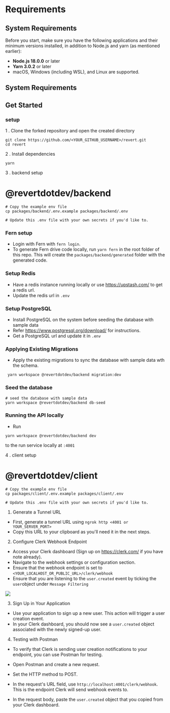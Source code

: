 # Requirements

## System Requirements

Before you start, make sure you have the following applications and their minimum versions installed, in addition to Node.js and yarn (as mentioned earlier):

-   **Node.js 18.0.0** or later
-   **Yarn 3.0.2** or later
-   macOS, Windows (including WSL), and Linux are supported.

## System Requirements

## Get Started

### setup

1 . Clone the forked repository and open the created directory

```shell
git clone https://github.com/<YOUR_GITHUB_USERNAME>/revert.git
cd revert

```

2 . Install dependencies

```shell
yarn
```

3 . backend setup

# @revertdotdev/backend

```shell
# Copy the example env file
cp packages/backend/.env.example packages/backend/.env

# Update this .env file with your own secrets if you'd like to.
```

### Fern setup

-   Login with Fern with `fern login`.
-   To generate Fern drive code locally, run `yarn fern` in the root folder of this repo. This will create the `packages/backend/generated` folder with the generated code.

### Setup Redis

-   Have a redis instance running locally or use https://upstash.com/ to get a redis url.
-   Update the redis url in `.env`

### Setup PostgreSQL

-   Install PostgreSQL on the system before seeding the database with sample data
-   Refer https://www.postgresql.org/download/ for instructions.
-   Get a PostgreSQL url and update it in `.env`

### Applying Existing Migrations

-   Apply the existing migrations to sync the database with sample data wth the schema.

```shell
 yarn workspace @revertdotdev/backend migration:dev
```

### Seed the database

```shell
# seed the database with sample data
yarn workspace @revertdotdev/backend db-seed
```

### Running the API locally

-   Run

```shell
yarn workspace @revertdotdev/backend dev
```

to the run service locally at `:4001`

4 . client setup

# @revertdotdev/client

```shell
# Copy the example env file
cp packages/client/.env.example packages/client/.env

# Update this .env file with your own secrets if you'd like to.
```

1. Generate a Tunnel URL

-   First, generate a tunnel URL using `ngrok http <4001 or YOUR_SERVER_PORT>`
-   Copy this URL to your clipboard as you'll need it in the next steps.

2. Configure Clerk Webhook Endpoint

-   Access your Clerk dashboard (Sign up on https://clerk.com/ if you have note already).
-   Navigate to the webhook settings or configuration section.
-   Ensure that the webhook endpoint is set to `<YOUR_LOCALHOST_OR_PUBLIC_URL>/clerk/webhook`
-   Ensure that you are listening to the `user.created` event by ticking the `user`object under `Message Filtering`

<img src="https://res.cloudinary.com/dfcnic8wq/image/upload/v1702896296/Revert/Docs/ioj7i0dj97dzcmgb95p2.png" />

3. Sign Up in Your Application

-   Use your application to sign up a new user. This action will trigger a user creation event.
-   In your Clerk dashboard, you should now see a `user.created` object associated with the newly signed-up user.

4. Testing with Postman

-   To verify that Clerk is sending user creation notifications to your endpoint, you can use Postman for testing.

-   Open Postman and create a new request.

-   Set the HTTP method to POST.

-   In the request's URL field, use `http://localhost:4001/clerk/webhook`. This is the endpoint Clerk will send webhook events to.

-   In the request body, paste the `user.created` object that you copied from your Clerk dashboard.
